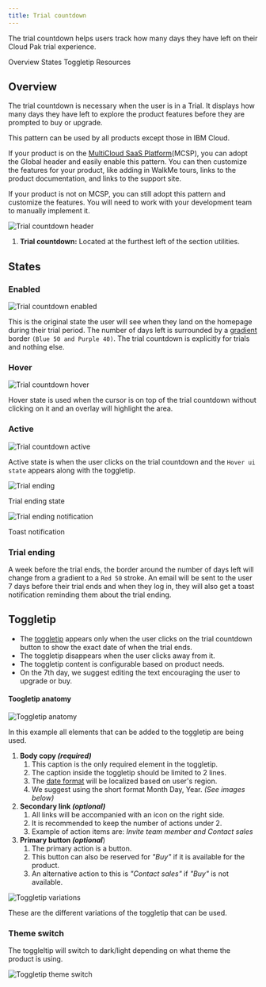 ```yaml
---
title: Trial countdown
---
```



<PageDescription>

The trial countdown helps users track how many days they have left on their Cloud Pak trial experience.

</PageDescription>

<AnchorLinks>
  <AnchorLink>Overview</AnchorLink>
  <AnchorLink>States</AnchorLink>
  <AnchorLink>Toggletip</AnchorLink>
  <AnchorLink>Resources</AnchorLink>

  </AnchorLinks>

## Overview

The trial countdown is necessary when the user is in a Trial. It displays how many days they have left to explore the product features before they are prompted to buy or upgrade.

This pattern can be used by all products except those in IBM Cloud.  

If your product is on the [MultiCloud SaaS Platform](https://w3.ibm.com/w3publisher/multicloud-saas-platform)(MCSP), you can adopt the Global header and easily enable this pattern. You can then customize the features for your product, like adding in WalkMe tours, links to the product documentation, and links to the support site.

If your product is not on MCSP, you can still adopt this pattern and customize the features. You will need to work with your development team to manually implement it.

![Trial countdown header](images/Trial-countdown-header1.png)

1. **Trial countdown:** Located at the furthest left of the section utilities.

## States

### Enabled

<Row>
  <Column colMd={8} colLg={8}>

![Trial countdown enabled](images/Trial-countdown-enabled2.png)

  </Column>
</Row>

This is the original state the user will see when they land on the homepage during their trial period. The number of days left is surrounded by a [gradient](https://www.ibm.com/design/language/color#gradients) border `(Blue 50 and Purple 40)`. The trial countdown is explicitly for trials and nothing else.

### Hover

<Row>
  <Column colMd={8} colLg={8}>

![Trial countdown hover](images/Trial-countdown-hover3.png)

  </Column>
</Row>

Hover state is used when the cursor is on top of the trial countdown without clicking on it and an overlay will highlight the area.

### Active

<Row>
  <Column colMd={8} colLg={8}>

![Trial countdown active](images/Trial-countdown-focus4.png)

  </Column>
</Row>

Active state is when the user clicks on the trial countdown and the `Hover ui state` appears along with the toggletip.

<Row>
  <Column colMd={8} colLg={8}>

![Trial ending](images/Trial-countdown-ending5.png)

  </Column>
</Row>

<Caption>Trial ending state</Caption>

<Row>
  <Column colMd={4} colLg={4}>

![Trial ending notification](images/Trial-ending-notification6.png)

  </Column>
</Row>

<Caption>Toast notification</Caption>

### Trial ending

A week before the trial ends, the border around the number of days left will change from a gradient to a `Red 50` stroke. An email will be sent to the user 7 days before their trial ends and when they log in, they will also get a toast notification reminding them about the trial ending.

## Toggletip

- The [toggletip](https://www.carbondesignsystem.com/components/toggletip/usage/) appears only when the user clicks on the trial countdown button to show the exact date of when the trial ends.
- The toggletip disappears when the user clicks away from it.
- The toggletip content is configurable based on product needs.
- On the 7th day, we suggest editing the text encouraging the user to upgrade or buy.

#### Toogletip anatomy

<Row>
<Column colMd={8} colLg={8}>

![Toggletip anatomy](images/Tooltip-anatomy7.png)

  </Column>
</Row>

<Caption fullWidth>
  In this example all elements that can be added to the toggletip are being
  used.
</Caption>

1. **Body copy _(required)_**
   1. This caption is the only required element in the toggletip.
   2. The caption inside the toggletip should be limited to 2 lines.
   3. The [date format](https://pages.github.ibm.com/cdai-design/pal/content/numbers/#dates) will be localized based on user's region.
   4. We suggest using the short format Month Day, Year. _(See images below)_
2. **Secondary link _(optional)_**
   1. All links will be accompanied with an icon on the right side.
   2. It is recommended to keep the number of actions under 2.
   3. Example of action items are: _Invite team member and Contact sales_
3. **Primary button _(optional_**)
   1. The primary action is a button.
   2. This button can also be reserved for _"Buy"_ if it is available for the product.
   3. An alternative action to this is _"Contact sales"_ if _"Buy"_ is not available.

![Toggletip variations](images/Tooltip-variations8.png)

<Caption>
  These are the different variations of the toggletip that can be used.
</Caption>

### Theme switch

The toggleltip will switch to dark/light depending on what theme the product is using.

<Row>
  <Column colMd={8} colLg={8}>

![Toggletip theme switch](images/Tooltip-theme-switch9.png)

  </Column>
</Row>

